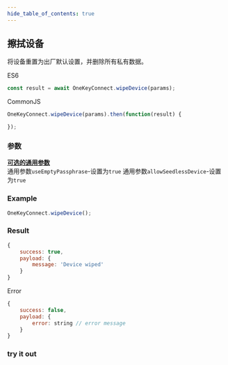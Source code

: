 ```yaml
---
hide_table_of_contents: true
---
```


## 擦拭设备
将设备重置为出厂默认设置，并删除所有私有数据。

ES6
```javascript
const result = await OneKeyConnect.wipeDevice(params);
```

CommonJS
```javascript
OneKeyConnect.wipeDevice(params).then(function(result) {

});
```

### 参数
[****可选的通用参数****](./commonParams)
<br/>
通用参数`useEmptyPassphrase`-设置为`true`
通用参数`allowSeedlessDevice`-设置为`true`

### Example
```javascript
OneKeyConnect.wipeDevice();
```

### Result
```javascript
{
    success: true,
    payload: {
        message: 'Device wiped'
    }
}
```
Error
```javascript
{
    success: false,
    payload: {
        error: string // error message
    }
}
```


### try it out
<Playground
    initValue="OneKeyConnect.wipeDevice();"
/>

